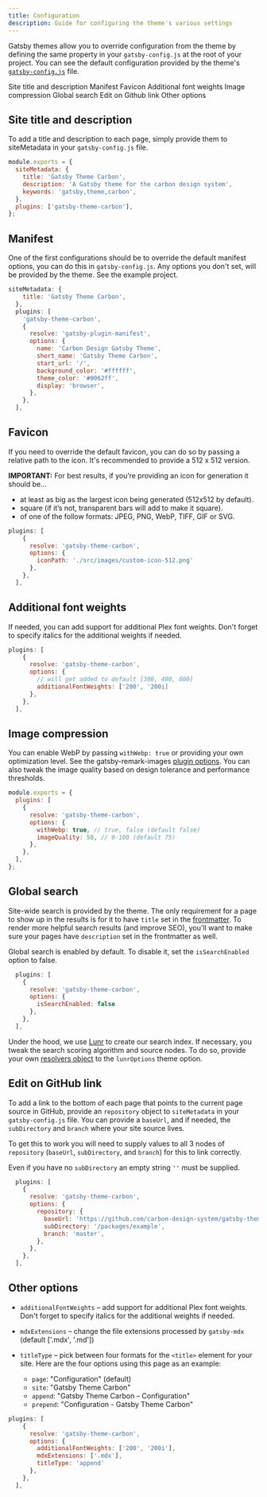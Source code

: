 ```yaml
---
title: Configuration
description: Guide for configuring the theme's various settings
---
```


<PageDescription>

Gatsby themes allow you to override configuration from the theme by defining the same property in your `gatsby-config.js` at the root of your project. You can see the default configuration provided by the theme's [`gatsby-config.js`](https://github.com/carbon-design-system/gatsby-theme-carbon/blob/master/packages/gatsby-theme-carbon/gatsby-config.js) file.

</PageDescription>

<AnchorLinks>
  <AnchorLink>Site title and description</AnchorLink>
  <AnchorLink>Manifest</AnchorLink>
  <AnchorLink>Favicon</AnchorLink>
  <AnchorLink>Additional font weights</AnchorLink>
  <AnchorLink>Image compression</AnchorLink>
  <AnchorLink>Global search</AnchorLink>
  <AnchorLink>Edit on Github link</AnchorLink>
  <AnchorLink>Other options</AnchorLink>
</AnchorLinks>

## Site title and description

To add a title and description to each page, simply provide them to siteMetadata in your `gatsby-config.js` file.

```js
module.exports = {
  siteMetadata: {
    title: 'Gatsby Theme Carbon',
    description: 'A Gatsby theme for the carbon design system',
    keywords: 'gatsby,theme,carbon',
  },
  plugins: ['gatsby-theme-carbon'],
};
```

## Manifest

One of the first configurations should be to override the default manifest options, you can do this in `gatsby-config.js`. Any options you don't set, will be provided by the theme. See the example project.

```js
siteMetadata: {
    title: 'Gatsby Theme Carbon',
  },
  plugins: [
    'gatsby-theme-carbon',
    {
      resolve: 'gatsby-plugin-manifest',
      options: {
        name: 'Carbon Design Gatsby Theme',
        short_name: 'Gatsby Theme Carbon',
        start_url: '/',
        background_color: '#ffffff',
        theme_color: '#0062ff',
        display: 'browser',
      },
    },
  ],
```

## Favicon

If you need to override the default favicon, you can do so by passing a relative path to the icon. It's recommended to provide a 512 x 512 version.

**IMPORTANT:** For best results, if you’re providing an icon for generation it should be…

- at least as big as the largest icon being generated (512x512 by default).
- square (if it’s not, transparent bars will add to make it square).
- of one of the follow formats: JPEG, PNG, WebP, TIFF, GIF or SVG.

```js
plugins: [
    {
      resolve: 'gatsby-theme-carbon',
      options: {
        iconPath: './src/images/custom-icon-512.png'
      },
    },
  ],
```

## Additional font weights

If needed, you can add support for additional Plex font weights. Don't forget to specify italics for the additional weights if needed.

```js
plugins: [
    {
      resolve: 'gatsby-theme-carbon',
      options: {
		// will get added to default [300, 400, 600]
        additionalFontWeights: ['200', '200i]
      },
    },
  ],
```

## Image compression

You can enable WebP by passing `withWebp: true` or providing your own optimization level. See the gatsby-remark-images [plugin options](https://www.gatsbyjs.org/packages/gatsby-remark-images/#options). You can also tweak the image quality based on design tolerance and performance thresholds.

```js
module.exports = {
  plugins: [
    {
      resolve: 'gatsby-theme-carbon',
      options: {
        withWebp: true, // true, false (default false)
        imageQuality: 50, // 0-100 (default 75)
      },
    },
  ],
};
```

## Global search

Site-wide search is provided by the theme. The only requirement for a page to show up in the results is for it to have `title` set in the [frontmatter](/components/markdown#mdx-frontmatter).
To render more helpful search results (and improve SEO), you'll want to make sure your pages have `description` set in the frontmatter as well.

Global search is enabled by default. To disable it, set the `isSearchEnabled` option to false.

```js
  plugins: [
    {
      resolve: 'gatsby-theme-carbon',
      options: {
        isSearchEnabled: false
      },
    },
  ],
```

Under the hood, we use [Lunr](https://lunrjs.com/) to create our search index. If necessary, you tweak the search scoring algorithm and source nodes.
To do so, provide your own [resolvers object](https://www.gatsbyjs.org/packages/gatsby-plugin-lunr/#getting-started) to the `lunrOptions` theme option.

## Edit on GitHub link

To add a link to the bottom of each page that points to the current page source in GitHub, provide an `repository` object to `siteMetadata` in your `gatsby-config.js` file. You can provide a `baseUrl`, and if needed, the `subDirectory` and `branch` where your site source lives.

<InlineNotification>

To get this to work you will need to supply values to all 3 nodes of `repository` (`baseUrl`, `subDirectory`, and `branch`) for this to link correctly.

Even if you have no `subDirectory` an empty string `''` must be supplied.

</InlineNotification>

```js
  plugins: [
    {
      resolve: 'gatsby-theme-carbon',
      options: {
        repository: {
          baseUrl: 'https://github.com/carbon-design-system/gatsby-theme-carbon',
          subDirectory: '/packages/example',
          branch: 'master',
        },
      },
    },
  ],
```

## Other options

- `additionalFontWeights` – add support for additional Plex font weights. Don't forget to specify italics for the additional weights if needed.
- `mdxExtensions` – change the file extensions processed by `gatsby-mdx` (default ['.mdx', '.md'])
- `titleType` – pick between four formats for the `<title>` element for your site. Here are the four options using this page as an example:

  - `page`: "Configuration" (default)
  - `site`: "Gatsby Theme Carbon"
  - `append`: "Gatsby Theme Carbon – Configuration"
  - `prepend`: "Configuration - Gatsby Theme Carbon"

```js
plugins: [
    {
      resolve: 'gatsby-theme-carbon',
      options: {
        additionalFontWeights: ['200', '200i'],
        mdxExtensions: ['.mdx'],
        titleType: 'append'
      },
    },
  ],
```

